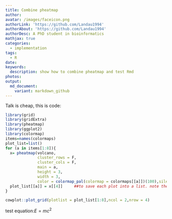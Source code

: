 ```yaml
---
title: Combine pheatmap
author:
avatar: /images/faceicon.png
authorLink: 'https://github.com/Landau1994'
authorAbout: 'https://github.com/Landau1994'
authorDesc: A PhD student in bioinformatics
mathjax: true
categories:
  - implementation
tags:
  - R
date:
keywords:
  description: show how to combine pheatmap and test Rmd
photos:
output:
  md_document:
    variant: markdown_github
---
```


Talk is cheap, this is code:

```r
library(grid)
library(gridExtra)
library(pheatmap)
library(ggplot2)
library(colormap)
items=names(colormaps)
plot_list=list()
for (a in items[1:8]){
  x= pheatmap(volcano,
              cluster_rows = F,
              cluster_cols = F,
              main = a,
              height = 3,
              width = 3,
              color = colormap_pal(colormap = colormaps[[a]])(100),silent = T)
  plot_list[[a]] = x[[4]]     ##to save each plot into a list. note the [[4]]
}

cowplot::plot_grid(plotlist = plot_list[1:8],ncol = 2,nrow = 4)


```

test equation:$E=mc^2$
